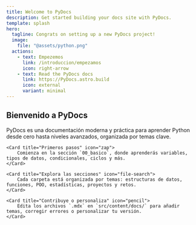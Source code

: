 ```yaml
---
title: Welcome to PyDocs
description: Get started building your docs site with PyDocs.
template: splash
hero:
  tagline: Congrats on setting up a new PyDocs project!
  image:
    file: "@assets/python.png"
  actions:
    - text: Empezemos
      link: /introduccion/empezamos
      icon: right-arrow
    - text: Read the PyDocs docs
      link: https://PyDocs.astro.build
      icon: external
      variant: minimal
---
```



## Bienvenido a PyDocs

<CardGrid stagger>
	<Card title="¿Qué es PyDocs?" icon="open-book">
		PyDocs es una documentación moderna y práctica para aprender Python desde cero hasta niveles avanzados, organizada por temas clave.
	</Card>

	<Card title="Primeros pasos" icon="zap">
		Comienza en la sección `00_basico`, donde aprenderás variables, tipos de datos, condicionales, ciclos y más.
	</Card>

	<Card title="Explora las secciones" icon="file-search">
		Cada carpeta está organizada por temas: estructuras de datos, funciones, POO, estadísticas, proyectos y retos.
	</Card>

	<Card title="Contribuye o personaliza" icon="pencil">
		Edita los archivos `.mdx` en `src/content/docs/` para añadir temas, corregir errores o personalizar tu versión.
	</Card>
</CardGrid>
